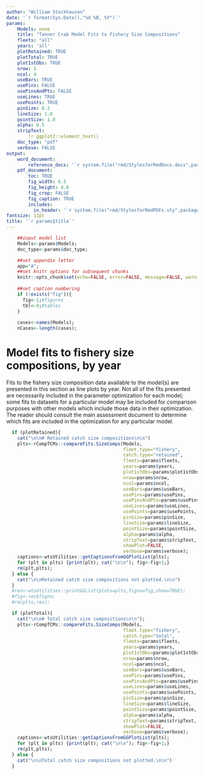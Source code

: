 ```yaml
---
author: "William Stockhausen"
date: '`r format(Sys.Date(),"%d %B, %Y")`'
params: 
    Models: none
    title: "Tanner Crab Model Fits to Fishery Size Compositions" 
    fleets: "all"
    years: 'all'
    plotRetained: TRUE
    plotTotal: TRUE
    plot1stObs: TRUE
    nrow: 5
    ncol: 4
    useBars: TRUE
    usePins: FALSE
    usePinsAndPts: FALSE
    useLines: TRUE
    usePoints: TRUE
    pinSize: 0.2
    lineSize: 1.0
    pointSize: 1.0
    alpha: 0.5
    stripText: 
        !r ggplot2::element_text()
    doc_type: "pdf"
    verbose: FALSE
output: 
    word_document: 
        reference_docx: '`r system.file("rmd/StylesforRmdDocs.docx",package="wtsUtilities")`'
    pdf_document: 
        toc: TRUE
        fig_width: 6.5
        fig_height: 4.0
        fig_crop: FALSE
        fig_caption: TRUE
        includes:
          in_header: '`r system.file("rmd/StylesforRmdPDFs.sty",package="wtsUtilities")`'
fontsize: 11pt
title: '`r params$title`'
---
```


```r
    ##input model list
    Models<-params$Models;
    doc_type<-params$doc_type;

    ##set appendix letter
    app="A";
    ##set knitr options for subsequent chunks
    knitr::opts_chunk$set(echo=FALSE, error=FALSE, message=FALSE, warning=FALSE, concordance=TRUE, fig.width=6.5, fig.height=3.5, dpi=300)
    
    ##set caption numbering
    if (!exists("fig")){
      fig<-1;#figures
      tbl<-0;#tables
    }
    
    cases<-names(Models);
    nCases<-length(cases);
```

# Model fits to fishery size compositions, by year
Fits to the fishery size composition data available to the model(s) are presented in this section as line plots by year. Not all of the fits presented are necessarily included in the parameter optimization for each model; some fits to datasets for a particular model may be included for comparison purposes with other models which include those data in their optimization. The reader should consult the main assessment document to determine which fits are included in the optimization for any particular model.

<!---Retained catch -->

```r
  if (plotRetained){
    cat("\n\n# Retained catch size compositions\n\n")
    plts<-rCompTCMs::compareFits.SizeComps(Models,
                                           fleet.type="fishery",
                                           catch.type="retained",
                                           fleets=params$fleets,
                                           years=params$years,
                                           plot1stObs=params$plot1stObs,
                                           nrow=params$nrow,
                                           ncol=params$ncol,
                                           useBars=params$useBars,
                                           usePins=params$usePins,
                                           usePinsAndPts=params$usePinsAndPts,
                                           useLines=params$useLines,
                                           usePoints=params$usePoints,
                                           pinSize=params$pinSize,
                                           lineSize=params$lineSize,
                                           pointSize=params$pointSize,
                                           alpha=params$alpha,
                                           stripText=params$stripText,
                                           showPlot=FALSE,
                                           verbose=params$verbose);
    captions<-wtsUtilities::getCaptionsFromGGPlotList(plts);
    for (plt in plts) {print(plt); cat("\n\n"); fig<-fig+1;}
    rm(plt,plts);
  } else {
    cat("\n\nRetained catch size compositions not plotted.\n\n")
  }
  #res<-wtsUtilities::printGGList(plots=plts,figno=fig,show=TRUE);
  #fig<-res$figno;
  #rm(plts,res);
```

\FloatBarrier

\clearpage

<!---Total catch -->

```r
  if (plotTotal){
    cat("\n\n# Total catch size compositions\n\n");
    plts<-rCompTCMs::compareFits.SizeComps(Models,
                                           fleet.type="fishery",
                                           catch.type="total",
                                           fleets=params$fleets,
                                           years=params$years,
                                           plot1stObs=params$plot1stObs,
                                           nrow=params$nrow,
                                           ncol=params$ncol,
                                           useBars=params$useBars,
                                           usePins=params$usePins,
                                           usePinsAndPts=params$usePinsAndPts,
                                           useLines=params$useLines,
                                           usePoints=params$usePoints,
                                           pinSize=params$pinSize,
                                           lineSize=params$lineSize,
                                           pointSize=params$pointSize,
                                           alpha=params$alpha,
                                           stripText=params$stripText,
                                           showPlot=FALSE,
                                           verbose=params$verbose);
    captions<-wtsUtilities::getCaptionsFromGGPlotList(plts);
    for (plt in plts) {print(plt); cat("\n\n"); fig<-fig+1;}
    rm(plt,plts);
  } else {
    cat("\n\nTotal catch size compositions not plotted.\n\n")
  }
```

